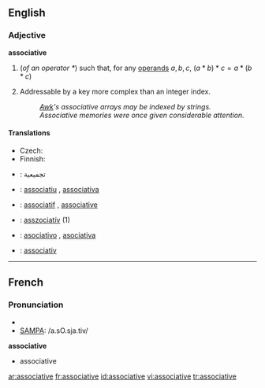 ==English==

===Adjective===
'''associative'''

# {{algebra}} (''of an operator <math> * </math>'') such that, for any [[operand]]s <math> a, b, c </math>, <math> (a * b) * c = a * (b * c) </math>
# {{computing}} Addressable by a key more complex than an integer index.
#: ''[[Awk]]'s associative arrays may be indexed by strings.''
#: ''Associative memories were once given considerable attention.''

====Translations====
{{trans-top|algebraic property of an operator}}
* Czech: {{t-|cs|asociativní|m}}
* Finnish: {{t-|fi|assosiatiivinen}}
{{trans-mid}}
{{trans-bottom}}

{{checktrans-top}}
* {{ttbc|Arabic}}: تجميعية
* {{ttbc|Catalan}}: [[associatiu]] {{m}}, [[associativa]] {{f}}
* {{ttbc|French}}: [[associatif]] {{m}}, [[associative]] {{f}}
* {{ttbc|Hungarian}}: [[asszociatív]] (1)
* {{ttbc|Spanish}}: [[asociativo]] {{m}}, [[asociativa]] {{f}}
* {{ttbc|Swedish}}: [[associativ]]
{{trans-bottom}}

----

==French==

===Pronunciation===
* {{IPA|lang=fr|/a.sɔ.sja.tiv/}}
* [[w:SAMPA|SAMPA]]: /a.sO.sja.tiv/

'''associative''' {{f}}
* associative

[[ar:associative]]
[[fr:associative]]
[[id:associative]]
[[vi:associative]]
[[tr:associative]]